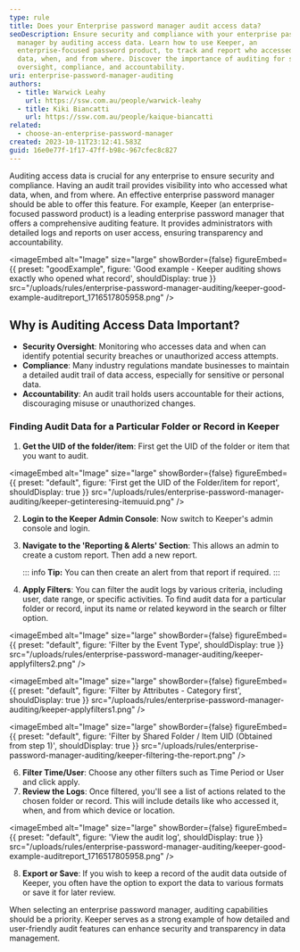 ```yaml
---
type: rule
title: Does your Enterprise password manager audit access data?
seoDescription: Ensure security and compliance with your enterprise password
  manager by auditing access data. Learn how to use Keeper, an
  enterprise-focused password product, to track and report who accessed what
  data, when, and from where. Discover the importance of auditing for security
  oversight, compliance, and accountability.
uri: enterprise-password-manager-auditing
authors:
  - title: Warwick Leahy
    url: https://ssw.com.au/people/warwick-leahy
  - title: Kiki Biancatti
    url: https://ssw.com.au/people/kaique-biancatti
related:
  - choose-an-enterprise-password-manager
created: 2023-10-11T23:12:41.583Z
guid: 16e0e77f-1f17-47ff-b98c-967cfec8c827
---
```

Auditing access data is crucial for any enterprise to ensure security and compliance. Having an audit trail provides visibility into who accessed what data, when, and from where. An effective enterprise password manager should be able to offer this feature.
For example, Keeper (an enterprise-focused password product) is a leading enterprise password manager that offers a comprehensive auditing feature. It provides administrators with detailed logs and reports on user access, ensuring transparency and accountability.

<imageEmbed
  alt="Image"
  size="large"
  showBorder={false}
  figureEmbed={{
    preset: "goodExample",
    figure: 'Good example - Keeper auditing shows exactly who opened what record',
    shouldDisplay: true
  }}
  src="/uploads/rules/enterprise-password-manager-auditing/keeper-good-example-auditreport_1716517805958.png"
/>

## Why is Auditing Access Data Important?

* **Security Oversight**: Monitoring who accesses data and when can identify potential security breaches or unauthorized access attempts.
* **Compliance**: Many industry regulations mandate businesses to maintain a detailed audit trail of data access, especially for sensitive or personal data.
* **Accountability**: An audit trail holds users accountable for their actions, discouraging misuse or unauthorized changes.

### Finding Audit Data for a Particular Folder or Record in Keeper

1. **Get the UID of the folder/item**: First get the UID of the folder or item that you want to audit.

   
<imageEmbed
  alt="Image"
  size="large"
  showBorder={false}
  figureEmbed={{
    preset: "default",
    figure: 'First get the UID of the Folder/item for report',
    shouldDisplay: true
  }}
  src="/uploads/rules/enterprise-password-manager-auditing/keeper-getinteresing-itemuuid.png"
/>

2. **Login to the Keeper Admin Console**: Now switch to Keeper's admin console and login.
3. **Navigate to the 'Reporting & Alerts' Section**: This allows an admin to create a custom report. Then add a new report.

   ::: info
   **Tip:** You can then create an alert from that report if required.
   :::

5. **Apply Filters**: You can filter the audit logs by various criteria, including user, date range, or specific activities. To find audit data for a particular folder or record, input its name or related keyword in the search or filter option.

   
<imageEmbed
  alt="Image"
  size="large"
  showBorder={false}
  figureEmbed={{
    preset: "default",
    figure: 'Filter by the Event Type',
    shouldDisplay: true
  }}
  src="/uploads/rules/enterprise-password-manager-auditing/keeper-applyfilters2.png"
/>
   
<imageEmbed
  alt="Image"
  size="large"
  showBorder={false}
  figureEmbed={{
    preset: "default",
    figure: 'Filter by Attributes - Category first',
    shouldDisplay: true
  }}
  src="/uploads/rules/enterprise-password-manager-auditing/keeper-applyfilters1.png"
/>
   
<imageEmbed
  alt="Image"
  size="large"
  showBorder={false}
  figureEmbed={{
    preset: "default",
    figure: 'Filter by Shared Folder / Item UID (Obtained from step 1)',
    shouldDisplay: true
  }}
  src="/uploads/rules/enterprise-password-manager-auditing/keeper-filtering-the-report.png"
/>

6. **Filter Time/User**: Choose any other filters such as Time Period or User and click apply.
7. **Review the Logs**: Once filtered, you'll see a list of actions related to the chosen folder or record. This will include details like who accessed it, when, and from which device or location.

   
<imageEmbed
  alt="Image"
  size="large"
  showBorder={false}
  figureEmbed={{
    preset: "default",
    figure: 'View the audit log',
    shouldDisplay: true
  }}
  src="/uploads/rules/enterprise-password-manager-auditing/keeper-good-example-auditreport_1716517805958.png"
/>

8. **Export or Save**: If you wish to keep a record of the audit data outside of Keeper, you often have the option to export the data to various formats or save it for later review.

When selecting an enterprise password manager, auditing capabilities should be a priority. Keeper serves as a strong example of how detailed and user-friendly audit features can enhance security and transparency in data management.